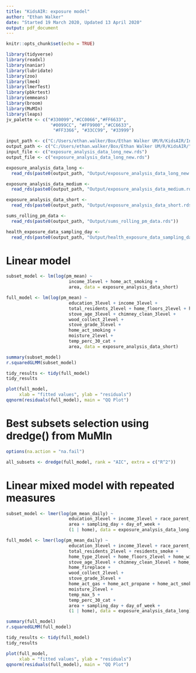 ```yaml
---
title: "KidsAIR: exposure model"
author: "Ethan Walker"
date: "Started 19 March 2020, Updated 13 April 2020"
output: pdf_document
---
```


```r
knitr::opts_chunk$set(echo = TRUE)
```

```r
library(tidyverse)
library(readxl)
library(naniar)
library(lubridate)
library(zoo)
library(lme4)
library(lmerTest)
library(pbkrtest)
library(emmeans)
library(broom)
library(MuMIn)
library(leaps)
jv_palette <- c("#330099","#CC0066","#FF6633", 
                 "#0099CC", "#FF9900","#CC6633",
                  "#FF3366", "#33CC99", "#33999")
```

```r
input_path <- c("C:/Users/ethan.walker/Box/Ethan Walker UM/R/KidsAIR/Input/")
output_path <- c("C:/Users/ethan.walker/Box/Ethan Walker UM/R/KidsAIR/")
input_file <- c("exposure_analysis_data_long_new.rds")
output_file <- c("exposure_analysis_data_long_new.rds")

exposure_analysis_data_long <- 
  read_rds(paste0(output_path, "Output/exposure_analysis_data_long_new.rds")) 

exposure_analysis_data_medium <- 
  read_rds(paste0(output_path, "Output/exposure_analysis_data_medium.rds")) 

exposure_analysis_data_short <- 
  read_rds(paste0(output_path, "Output/exposure_analysis_data_short.rds"))

sums_rolling_pm_data <- 
  read_rds(paste0(output_path, "Output/sums_rolling_pm_data.rds"))

health_exposure_data_sampling_day <- 
  read_rds(paste0(output_path, "Output/health_exposure_data_sampling_day.rds"))
```

# Linear model
```r
subset_model <- lm(log(pm_mean) ~ 
                        income_3level + home_act_smoking + 
                        area, data = exposure_analysis_data_short)

full_model <- lm(log(pm_mean) ~ 
                        education_3level + income_3level + 
                        total_residents_2level + home_floors_2level + home_windows_2level + 
                        stove_age_3level + chimney_clean_3level + 
                        wood_collect_2level + 
                        stove_grade_3level + 
                        home_act_smoking + 
                        moisture_2level + 
                        temp_perc_30_cat +
                        area, data = exposure_analysis_data_short)

summary(subset_model)
r.squaredGLMM(subset_model)

tidy_results <- tidy(full_model)
tidy_results

plot(full_model, 
     xlab = "fitted values", ylab = "residuals")
qqnorm(residuals(full_model), main = "QQ Plot")
```

# Best subsets selection using dredge() from MuMIn
```r
options(na.action = "na.fail")

all_subsets <- dredge(full_model, rank = "AIC", extra = c("R^2"))
```


# Linear mixed model with repeated measures
```r
subset_model <- lmer(log(pm_mean_daily) ~ 
                        education_3level + income_3level + race_parent_2level + 
                        area + sampling_day + day_of_week +
                        (1 | home), data = exposure_analysis_data_long)

full_model <- lmer(log(pm_mean_daily) ~ 
                        education_3level + income_3level + race_parent_2level + 
                        total_residents_2level + residents_smoke + 
                        home_type_2level + home_floors_2level + home_windows_2level + 
                        stove_age_3level + chimney_clean_3level + home_mold + 
                        home_fireplace + 
                        wood_collect_2level + 
                        stove_grade_3level + 
                        home_act_gas + home_act_propane + home_act_smoking + 
                        moisture_2level + 
                        temp_max_5 + 
                        temp_perc_30_cat +
                        area + sampling_day + day_of_week +
                        (1 | home), data = exposure_analysis_data_long)

summary(full_model)
r.squaredGLMM(full_model)

tidy_results <- tidy(full_model)
tidy_results

plot(full_model, 
     xlab = "fitted values", ylab = "residuals")
qqnorm(residuals(full_model), main = "QQ Plot")
```
